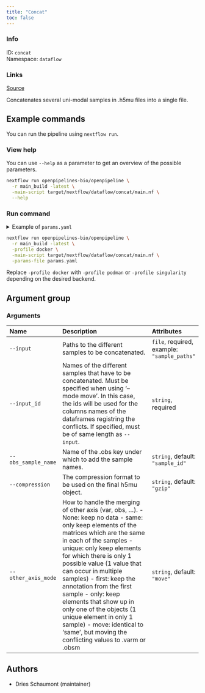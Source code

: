 ```yaml
---
title: "Concat"
toc: false
---
```


::: {.column-margin}

### Info

ID: `concat`  
Namespace: `dataflow`

### Links
[Source](https://github.com/openpipelines-bio/openpipeline/blob/main/src/dataflow/concat){.btn-action .btn-sm .btn-info .btn role="button"}

:::

Concatenates several uni-modal samples in .h5mu files into a single file.


## Example commands

You can run the pipeline using `nextflow run`.

### View help

You can use `--help` as a parameter to get an overview of the possible parameters.

```bash
nextflow run openpipelines-bio/openpipeline \
  -r main_build -latest \
  -main-script target/nextflow/dataflow/concat/main.nf \
  --help
```

### Run command

<details>
<summary>Example of `params.yaml`</summary>
```yaml
# Arguments
input: # please fill in - example: ["sample_paths"]
input_id: # please fill in - example: ["foo"]
# output: "$id.$key.output.h5mu"
obs_sample_name: "sample_id"
compression: "gzip"
other_axis_mode: "move"

# Nextflow input-output arguments
publish_dir: # please fill in - example: "output/"
# param_list: "my_params.yaml"
```
</details>

```bash
nextflow run openpipelines-bio/openpipeline \
  -r main_build -latest \
  -profile docker \
  -main-script target/nextflow/dataflow/concat/main.nf \
  -params-file params.yaml
```

:::{.callout-note}
Replace `-profile docker` with `-profile podman` or `-profile singularity` depending on the desired backend.
:::

## Argument group

### Arguments

|Name                |Description                                                                                                                                                                                                                                                                                                                                                                                                                                                                                                                        |Attributes                                  |
|:-------------------|:----------------------------------------------------------------------------------------------------------------------------------------------------------------------------------------------------------------------------------------------------------------------------------------------------------------------------------------------------------------------------------------------------------------------------------------------------------------------------------------------------------------------------------|:-------------------------------------------|
|`--input`           |Paths to the different samples to be concatenated.                                                                                                                                                                                                                                                                                                                                                                                                                                                                                 |`file`, required, example: `"sample_paths"` |
|`--input_id`        |Names of the different samples that have to be concatenated.  Must be specified when using '--mode move'. In this case, the ids will be used for the columns names of the dataframes registring the conflicts. If specified, must be of same length as `--input`.                                                                                                                                                                                                                                                                  |`string`, required                          |
|`--obs_sample_name` |Name of the .obs key under which to add the sample names.                                                                                                                                                                                                                                                                                                                                                                                                                                                                          |`string`, default: `"sample_id"`            |
|`--compression`     |The compression format to be used on the final h5mu object.                                                                                                                                                                                                                                                                                                                                                                                                                                                                        |`string`, default: `"gzip"`                 |
|`--other_axis_mode` |How to handle the merging of other axis (var, obs, ...).   - None: keep no data  - same: only keep elements of the matrices which are the same in each of the samples  - unique: only keep elements for which there is only 1 possible value (1 value that can occur in multiple samples)  - first: keep the annotation from the first sample  - only: keep elements that show up in only one of the objects (1 unique element in only 1 sample)  - move: identical to 'same', but moving the conflicting values to .varm or .obsm |`string`, default: `"move"`                 |

## Authors

  * Dries Schaumont (maintainer)
